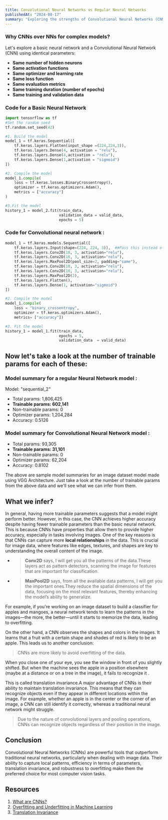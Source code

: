```yaml
---
title: Convolutional Neural Networks vs Regular Neural Networks
publishedAt: "2024-08-17"
summary: "Exploring the strengths of Convolutional Neural Networks (CNNs) over traditional neural networks"
---
```


### Why CNNs over NNs for complex models?

Let's explore a basic neural network and a Convolutional Neural Network (CNN) using identical parameters:

- **Same number of hidden neurons**
- **Same activation functions**
- **Same optimizer and learning rate**
- **Same loss function**
- **Same evaluation metrics**
- **Same training duration (number of epochs)**
- **Same training and validation data**

### Code for a Basic Neural Network

```python
import tensorflow as tf
#Set the random seed
tf.random.set_seed(42)

#1. Build the model
model_1 = tf.keras.Sequential([
    tf.keras.layers.Flatten(input_shape =(224,224,3)),
    tf.keras.layers.Dense(4, activation = "relu"),
    tf.keras.layers.Dense(4,activation = "relu"),
    tf.keras.layers.Dense(1,activation = "sigmoid")
])

#2. Compile the model
model_1.compile(
    loss = tf.keras.losses.BinaryCrossentropy(),
    optimizer = tf.keras.optimizers.Adam(),
    metrics = ["accuracy"]
)

#3.Fit the model
history_1 = model_2.fit(train_data,
                        validation_data = valid_data,
                        epochs = 5)
```

### Code for Convolutional neural network :

```python
model_1 = tf.keras.models.Sequential([
    tf.keras.layers.Input(shape=(224, 224, 3)),  ##Pass this instead of writing input_shape()
    tf.keras.layers.Conv2D(10, 3, activation="relu"),
    tf.keras.layers.Conv2D(10, 3, activation="relu"),
    tf.keras.layers.MaxPool2D(pool_size=2, padding="same"),
    tf.keras.layers.Conv2D(10, 3, activation="relu"),
    tf.keras.layers.Conv2D(10, 3, activation="relu"),
    tf.keras.layers.MaxPool2D(2),
    tf.keras.layers.Flatten(),
    tf.keras.layers.Dense(1, activation="sigmoid")
])

#2. Compile the model
model_1.compile(
    loss = "binary_crossentropy",
    optimizer = tf.keras.optimizers.Adam(),
    metrics= ["accuracy"])

#3. Fit the model
history_1 = model_1.fit(train_data,
                        epochs = 5,
                        validation_data  = valid_data)

```

## Now let's take a look at the number of trainable params for each of these:

### Model summary for a regular Neural Network model :
Model: "sequential_2"
 - Total params: 1,806,425 
 - **Trainable params: 602,141**
 - Non-trainable params: 0 
 - Optimizer params: 1,204,284 
 - Accuracy: 0.5126
 
### Model summary for Convolutional Neural Network model :

 - Total params: 93,305 
 - **Trainable params: 31,101**
 - Non-trainable params: 0 
 - Optimizer params: 62,204 
 - Accuracy: 0.8102

The above are sample model summaries for an image dataset model made using VGG Architecture.
Just take a look at the number of trainable params from the above data and we'll see what we can infer from them.


## What we infer?

In general, having more trainable parameters suggests that a model might perform better. However, in this case, the CNN achieves higher accuracy despite having fewer trainable parameters than the basic neural network. 
This is because CNNs have properties that allow them to provide higher accuracy, especially in tasks involving images. One of the key reasons is that CNNs can capture more **local relationships** in the data.
This is crucial for image data, where features like edges, textures, and shapes are key to understanding the overall content of the image.

- > **Conv2D** says, I will get you all the patterns of the data.These layers act as pattern detectors, scanning the image for features that are important for classification.
- > **MaxPool2D** says, from all the available data patterns, I will get you the important ones.They reduce the spatial dimensions of the data, focusing on the most relevant features,
 thereby enhancing the model’s ability to generalize.

For example, if you're working on an image dataset to build a classifier for apples and mangoes, a neural network tends to learn the patterns in the images—the more, 
the better—until it starts to memorize the data, leading to overfitting.

On the other hand, a CNN observes the shapes and colors in the images. It learns that a fruit with a certain shape and shades of red is likely to be an apple. This leads us to another conclusion:

> CNNs are more likely to avoid overfitting of the data.

When you close one of your eye, you see the window in front of you slightly shifted.
But when the machine sees the apple in a position elsewhere (maybe at a distance or on a tree in the image),
it fails to recognize it .

This is called translation invariance.A major advantage of CNNs is their ability to maintain translation invariance.
This means that they can recognize objects even if they appear in different locations within the image.
For example, whether an apple is in the center or the corner of an image, a CNN can still identify it correctly, whereas a traditional neural network might struggle.

> Due to the nature of convolutional layers and pooling operations, CNNs can recognize objects regardless of their position in the image.

## Conclusion
Convolutional Neural Networks (CNNs) are powerful tools that outperform traditional neural networks, particularly when dealing with image data.
Their ability to capture local patterns, efficiency in terms of parameters, translation invariance, and robustness to overfitting make them the preferred choice for most computer vision tasks.

## Resources 
1. [What are CNNs?](https://www.ibm.com/topics/convolutional-neural-networks)
2. [Overfitting and Underfitting in Machine Learning](https://www.simplilearn.com/tutorials/machine-learning-tutorial/overfitting-and-underfitting)
3. [Translation Invariance](https://towardsdatascience.com/neural-networks-intuitions-8-translation-invariance-in-object-detectors-21db6e27879c)

